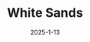 ---
title: "White Sands"
description: "JOOF Recordings"
date: "2025-1-13"
url: "https://www.beatport.com/track/white-sands/20010947"
image: "https://geo-media.beatport.com/image_size/1400x1400/ca1b350b-acb5-4d61-93d9-1e8ba899a5ca.jpg"
published: true
--- 